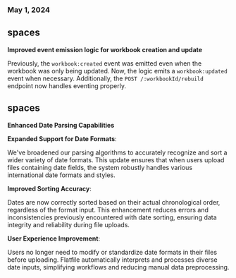 ### May 1, 2024

## spaces

**Improved event emission logic for workbook creation and update**

Previously, the `workbook:created` event was emitted even when the workbook was only being updated. Now, the logic emits a `workbook:updated` event when necessary. Additionally, the `POST /:workbookId/rebuild` endpoint now handles eventing properly.

## spaces

**Enhanced Date Parsing Capabilities**

**Expanded Support for Date Formats**:

We've broadened our parsing algorithms to accurately recognize and sort a wider variety of date formats. This update ensures that when users upload files containing date fields, the system robustly handles various international date formats and styles.

**Improved Sorting Accuracy**:

Dates are now correctly sorted based on their actual chronological order, regardless of the format input. This enhancement reduces errors and inconsistencies previously encountered with date sorting, ensuring data integrity and reliability during file uploads.

**User Experience Improvement**:

Users no longer need to modify or standardize date formats in their files before uploading. Flatfile automatically interprets and processes diverse date inputs, simplifying workflows and reducing manual data preprocessing.
